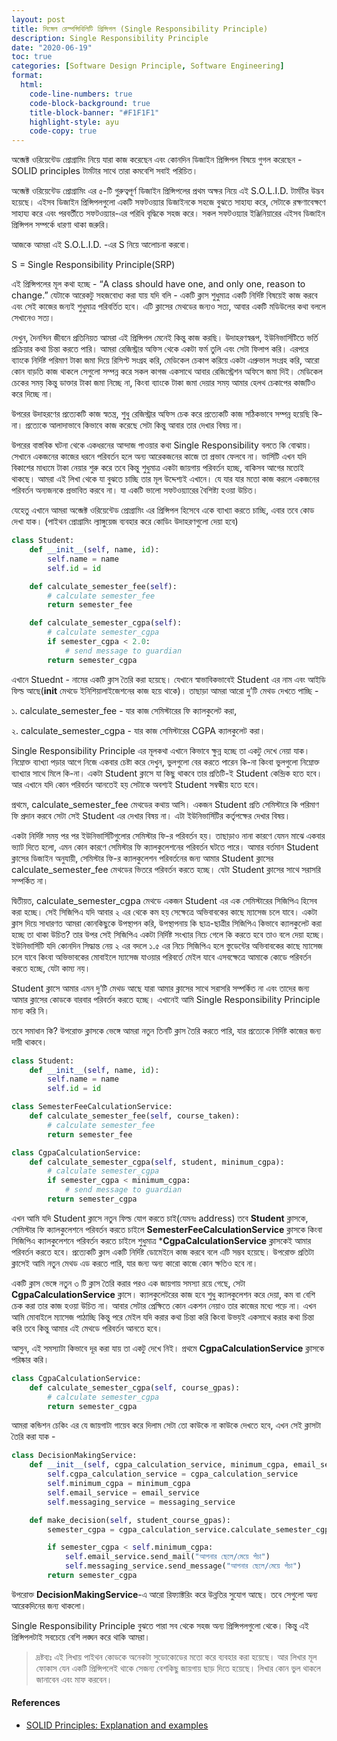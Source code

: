 ```yaml
---
layout: post
title: সিঙ্গেল রেস্পন্সিবিলিটি প্রিন্সিপল (Single Responsibility Principle)
description: Single Responsibility Principle
date: "2020-06-19"
toc: true
categories: [Software Design Principle, Software Engineering]
format:
  html:
    code-line-numbers: true
    code-block-background: true
    title-block-banner: "#F1F1F1"
    highlight-style: ayu
    code-copy: true
---
```

অব্জেক্ট ওরিয়েন্টেড প্রোগ্রামিং নিয়ে যারা কাজ করেছেন এবং কোনদিন ডিজাইন প্রিন্সিপল বিষয়ে গুগল করেছেন - SOLID principles টার্মটার সাথে তারা কমবেশি সবাই পরিচিত।

অব্জেক্ট ওরিয়েন্টেড প্রোগ্রামিং এর ৫-টি গুরুত্বপূর্ণ ডিজাইন প্রিন্সিপলের প্রথম অক্ষর নিয়ে এই S.O.L.I.D. টার্মটির উদ্ভব হয়েছে। এইসব ডিজাইন প্রিন্সিপলগুলো একটি সফটওয়্যার ডিজাইনকে সহজে বুঝতে সাহায্য করে, সেটাকে রক্ষণাবেক্ষণে সাহায্য করে এবং পরবর্তীতে সফটওয়্যার-এর পরিধি বৃদ্ধিকে সহজ করে। সকল সফটওয়্যার ইঞ্জিনিয়ারের এইসব ডিজাইন প্রিন্সিপল সম্পর্কে ধারণা থাকা জরুরি।

আজকে আমরা এই S.O.L.I.D. -এর S নিয়ে আলোচনা করবো।

S = Single Responsibility Principle(SRP)

এই প্রিন্সিপলের মূল কথা হচ্ছে - “A class should have one, and only one, reason to change.” যেটাকে আরেকটু সহজবোধ্য করা যায় যদি বলি - একটি ক্লাস শুধুমাত্র একটি নির্দিষ্ট বিষয়েই কাজ করবে এবং সেই কাজের জন্যই শুধুমাত্র পরিবর্তিত হবে। এটি ক্লাসের মেথডের জন্যও সত্য, আবার একটি মডিউলের কথা বললে সেখানেও সত্য।

দেখুন, দৈনন্দিন জীবনে প্রতিনিয়ত আমরা এই প্রিন্সিপল মেনেই কিন্তু কাজ করছি। উদাহরণস্বরূপ, ইউনিভার্সিটিতে ভর্তি প্রক্রিয়ার কথা চিন্তা করতে পারি। আমরা রেজিস্ট্রার অফিস থেকে একটা ফর্ম তুলি এবং সেটা ফিলাপ করি। এরপরে ব্যাংকে নির্দিষ্ট পরিমাণ টাকা জমা দিয়ে রিসিপ্ট সংগ্রহ করি, মেডিকেল চেকাপ করিয়ে একটা এপ্রুভাল সংগ্রহ করি, আরো কোন বাড়তি কাজ থাকলে সেগুলো সম্পন্ন করে সকল কাগজ একসাথে আবার রেজিস্ট্রেশন অফিসে জমা দিই। মেডিকেল চেকের সময় কিন্তু ডাক্তার টাকা জমা নিচ্ছে না, কিংবা ব্যাংকে টাকা জমা দেয়ার সময় আমার হেলথ চেকাপের কাজটিও করে দিচ্ছে না।

উপরের উদাহরণের প্রত্যেকটি কাজ স্বতন্ত্র, শুধু রেজিস্ট্রার অফিস চেক করে প্রত্যেকটি কাজ সঠিকভাবে সম্পন্ন হয়েছি কি-না। প্রত্যেকে আলাদাভাবে কিভাবে কাজ করেছে সেটা কিন্তু আবার তার দেখার বিষয় না।

উপরের বাস্তবিক ঘটনা থেকে একধরনের আন্দাজ পাওয়ার কথা Single Responsibility বলতে কি বোঝায়। সেখানে একজনের কাজের ধরনে পরিবর্তন হলে অন্য আরেকজনের কাজে তা প্রভাব ফেলবে না। ভার্সিটি এখন যদি বিকাশের মাধ্যমে টাকা নেয়ার শুরু করে তবে কিন্তু শুধুমাত্র একটা জায়গায় পরিবর্তন হচ্ছে, বাকিসব আগের মতোই থাকছে। আমরা এই লিখা থেকে যা বুঝতে চাচ্ছি তার মূল উদ্দেশ্যই এখানে। যে যার যার মতো কাজ করলে একজনের পরিবর্তন অন্যজনকে প্রভাবিত করবে না। যা একটি ভালো সফটওয়্যারের বৈশিষ্ট্য হওয়া উচিত।

যেহেতু এখানে আমরা অব্জেক্ট ওরিয়েন্টেড প্রোগ্রামিং এর প্রিন্সিপল হিসেবে একে ব্যাখ্যা করতে চাচ্ছি, এবার তবে কোড দেখা যাক।
(পাইথন প্রোগ্রামিং ল্যাঙ্গুয়েজ ব্যবহার করে কোডিং উদাহরণগুলো দেয়া হবে)

```python
class Student:
    def __init__(self, name, id):
        self.name = name
        self.id = id

    def calculate_semester_fee(self):
        # calculate semester_fee
        return semester_fee

    def calculate_semester_cgpa(self):
        # calculate semester_cgpa
        if semester_cgpa < 2.0:
            # send message to guardian
        return semester_cgpa
```

এখানে Stuednt - নামের একটি ক্লাস তৈরি করা হয়েছে। যেখানে স্বাভাবিকভাবেই Student এর নাম এবং আইডি ফিল্ড আছে(__init__ মেথডে ইনিশিয়ালাইজেশনের কাজ হয়ে থাকে)। তাছাড়া আমরা আরো দু’টি মেথড দেখতে পাচ্ছি -

১. calculate_semester_fee - যার কাজ সেমিস্টারের ফি ক্যালকুলেট করা,

২. calculate_semester_cgpa - যার কাজ সেমিস্টারের CGPA ক্যালকুলেট করা।

Single Responsibility Principle এর মূলকথা এখানে কিভাবে ক্ষুন্ন হচ্ছে তা একটু দেখে নেয়া যাক। নিম্নোক্ত ব্যাখ্যা পড়ার আগে নিজে একবার চেষ্টা করে দেখুন, ভুলগুলো বের করতে পারেন কি-না কিংবা ভুলগুলো নিম্নোক্ত ব্যাখ্যার সাথে মিলে কি-না।
একটা Student ক্লাসে যা কিছু থাকবে তার প্রতিটি-ই Student কেন্দ্রিক হতে হবে। আর এখানে যদি কোন পরিবর্তন আনতেই হয় সেটাকে অবশ্যই Student সম্বন্ধীয় হতে হবে।

প্রথমে, calculate_semester_fee মেথডের কথায় আসি। একজন Student প্রতি সেমিস্টারে কি পরিমাণ ফি প্রদান করবে সেটা সেই Student এর দেখার বিষয় না। এটা ইউনিভার্সিটির কর্তৃপক্ষের দেখার বিষয়।

একটা নির্দিষ্ট সময় পর পর ইউনিভার্সিটিগুলোর সেমিস্টার ফি-র পরিবর্তন হয়। তাছাড়াও নানা কারণে যেমন মাঝে একবার ভ্যাট দিতে হলো, এমন কোন কারণে সেমিস্টার ফি ক্যালকুলেশনের পরিবর্তন ঘটতে পারে। আমার বর্তমান Student ক্লাসের ডিজাইন অনুযায়ী, সেমিস্টার ফি-র ক্যালকুলেশন পরিবর্তনের জন্য আমার Student ক্লাসের calculate_semester_fee মেথডের ভিতরে পরিবর্তন করতে হচ্ছে। যেটা Student ক্লাসের সাথে সরাসরি সম্পর্কিত না।

দ্বিতীয়ত, calculate_semester_cgpa মেথডে একজন Student এর এক সেমিস্টারের সিজিপিএ হিসেব করা হচ্ছে। সেই সিজিপিএ যদি আবার ২ এর থেকে কম হয় সেক্ষেত্রে অভিবাবকের কাছে ম্যাসেজ চলে যাবে। একটা ক্লাস দিয়ে সাধারণত আমরা কোনকিছুকে উপস্থাপন করি, উপস্থাপনায় কি ছাত্র-ছাত্রীর সিজিপিএ কিভাবে ক্যালকুলেট করা হচ্ছে তা থাকা উচিত? তার উপর সেই সিজিপিএ একটা নির্দিষ্ট সংখ্যার নিচে গেলে কি করতে হবে তাও বলে দেয়া হচ্ছে। ইউনিভার্সিটি যদি কোনদিন সিদ্ধান্ত নেয় ২ এর বদলে ১.৫ এর নিচে সিজিপিএ হলে স্তুডেন্টের অভিবাবকের কাছে ম্যাসেজ চলে যাবে কিংবা অভিভাবকের মোবাইলে ম্যাসেজ যাওয়ার পরিবর্তে মেইল যাবে  এসবক্ষেত্রে আমাকে কোডে পরিবর্তন করতে হচ্ছে, যেটা কাম্য নয়।

Student ক্লাসে আমার এমন দু’টি মেথড আছে যারা আমার ক্লাসের সাথে সরাসরি সম্পর্কিত না এবং তাদের জন্য আমার ক্লাসের কোডকে বারবার পরিবর্তন করতে হচ্ছে। এখানেই আমি Single Responsibility Principle মান্য করি নি।

তবে সমাধান কি?
উপরোক্ত ক্লাসকে ভেঙ্গে আমরা নতুন তিনটি ক্লাস তৈরি করতে পারি, যার প্রত্যেকে নির্দিষ্ট কাজের জন্য দায়ী থাকবে।

```python
class Student:
    def __init__(self, name, id):
        self.name = name
        self.id = id

class SemesterFeeCalculationService:
    def calculate_semester_fee(self, course_taken):
        # calculate semester_fee
        return semester_fee

class CgpaCalculationService:
    def calculate_semester_cgpa(self, student, minimum_cgpa):
        # calculate semester_cgpa
        if semester_cgpa < minimum_cgpa:
            # send message to guardian
        return semester_cgpa
```

এখন আমি যদি Student ক্লাসে নতুন ফিল্ড যোগ করতে চাই(যেমনঃ address) তবে **Student** ক্লাসকে, সেমিস্টার ফি ক্যালকুলেশনে পরিবর্তন করতে চাইলে **SemesterFeeCalculationService**  ক্লাসকে কিংবা সিজিপিএ ক্যালকুলেশনে পরিবর্তন করতে চাইলে শুধুমাত্র ***CgpaCalculationService** ক্লাসকেই আমার পরিবর্তন করতে হবে। প্রত্যেকটি ক্লাস একটি নির্দিষ্ট ডোমেইনে কাজ করবে বলে এটি সম্ভব হয়েছে। উপরোক্ত প্রতিটা ক্লাসেই আমি নতুন মেথড এড করতে পারি, যার জন্য অন্য কারো কাজে কোন ক্ষতিও হবে না।

একটি ক্লাস ভেঙ্গে নতুন ৩ টি ক্লাস তৈরি করার পরও এক জায়গায় সমস্যা রয়ে গেছে, সেটা **CgpaCalculationService** ক্লাসে। ক্যালকুলেটরের কাজ হবে শুধু ক্যালকুলেশন করে দেয়া, কম বা বেশি চেক করা তার কাজ হওয়া উচিত না। আবার সেটার প্রেক্ষিতে কোন একশন নেয়াও তার কাজের মধ্যে পড়ে না। এখন আমি মোবাইলে ম্যাসেজ পাঠাচ্ছি কিন্তু পরে মেইল যদি করার কথা চিন্তা করি কিংবা উভয়ই একসাথে করার কথা চিন্তা করি তবে কিন্তু আমার এই মেথডে পরিবর্তন আনতে হবে।

আসুন, এই সমস্যাটা কিভাবে দূর করা যায় তা একটু দেখে নিই। প্রথমে **CgpaCalculationService** ক্লাসকে পরিষ্কার করি।

```python
class CgpaCalculationService:
    def calculate_semester_cgpa(self, course_gpas):
        # calculate semester_cgpa
        return semester_cgpa
```

আমরা কন্ডিশন চেকিং এর যে জায়গাটা গায়েব করে দিলাম সেটা তো কাউকে না কাউকে দেখতে হবে, এখন সেই ক্লাসটা তৈরি করা যাক -

```python
class DecisionMakingService:
    def __init__(self, cgpa_calculation_service, minimum_cgpa, email_service, message_service):
        self.cgpa_calculation_service = cgpa_calculation_service
        self.minimum_cgpa = minimum_cgpa
        self.email_service = email_service
        self.messaging_service = messaging_service

    def make_decision(self, student_course_gpas):
        semester_cgpa = cgpa_calculation_service.calculate_semester_cgpa(student_course_gpas)

        if semester_cgpa < self.minimum_cgpa:
            self.email_service.send_mail("আপনার ছেলে/মেয়ে পঁচা")
            self.messaging_service.send_message("আপনার ছেলে/মেয়ে পঁচা")
        return semester_cgpa
```

উপরোক্ত **DecisionMakingService**-এ আরো রিফ্যাক্টরিং করে উন্নতির সুযোগ আছে। তবে সেগুলো অন্য আরেকদিনের জন্য থাকলো।

Single Responsibility Principle বুঝতে পারা সব থেকে সহজ অন্য প্রিন্সিপলগুলো থেকে। কিন্তু এই প্রিন্সিপলটাই সবচেয়ে বেশি লঙ্ঘন করে থাকি আমরা।

>দ্রষ্টব্যঃ এই লিখায় পাইথন কোডকে অনেকটা সুডোকোডের মতো করে ব্যবহার করা হয়েছে। আর লিখার মূল ফোকাস যেন একটি প্রিন্সিপলেই থাকে সেজন্য বেশকিছু জায়গায় ছাড় দিতে হয়েছে। লিখার কোন ভুল থাকলে জানাবেন এবং মাফ করবেন।

#### References

- [SOLID Principles: Explanation and examples](https://itnext.io/solid-principles-explanation-and-examples-715b975dcad4)